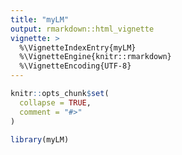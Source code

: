 ```yaml
---
title: "myLM"
output: rmarkdown::html_vignette
vignette: >
  %\VignetteIndexEntry{myLM}
  %\VignetteEngine{knitr::rmarkdown}
  %\VignetteEncoding{UTF-8}
---
```


```r
knitr::opts_chunk$set(
  collapse = TRUE,
  comment = "#>"
)
```

```r
library(myLM)
```
